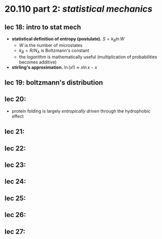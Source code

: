 # 20.110 part 2: _statistical mechanics_

## lec 18: intro to stat mech

- **statistical definition of entropy (postulate).** $S = k_B \ln W$
    - $W$ is the number of microstates
    - $k_B = R / N_A$ is Boltzmann's constant
    - the _logarithm_ is mathematically useful (multiplication of probabilities becomes additive)
- **stirling's approximation.** $\ln (x!) \approx x \ln x - x$

## lec 19: boltzmann's distribution

## lec 20:

- protein folding is largely _entropically driven_ through the hydrophobic effect

## lec 21:

## lec 22:

## lec 23:

## lec 24:

## lec 25:

## lec 26:

## lec 27: